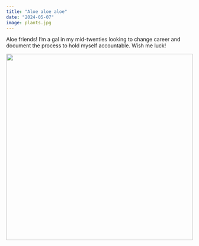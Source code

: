 ```yaml
---
title: "Aloe aloe aloe"
date: "2024-05-07"
image: plants.jpg
---
```


Aloe friends! I'm a gal in my mid-twenties looking to change career and document the process to hold myself accountable. Wish me luck!

![](plants.jpg){fig-align="center" width="504"}
